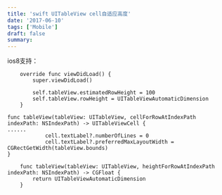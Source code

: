 ```yaml
---
title: 'swift UITableView cell自适应高度'
date: '2017-06-10'
tags: ['Mobile']
draft: false
summary: 
---
```


ios8支持：

```
    override func viewDidLoad() {
        super.viewDidLoad()
        
        self.tableView.estimatedRowHeight = 100
        self.tableView.rowHeight = UITableViewAutomaticDimension
    }
````

```
func tableView(tableView: UITableView, cellForRowAtIndexPath indexPath: NSIndexPath) -> UITableViewCell {
......
            cell.textLabel?.numberOfLines = 0
            cell.textLabel?.preferredMaxLayoutWidth = CGRectGetWidth(tableView.bounds)
}
```

```
    func tableView(tableView: UITableView, heightForRowAtIndexPath indexPath: NSIndexPath) -> CGFloat {
        return UITableViewAutomaticDimension
    }
```